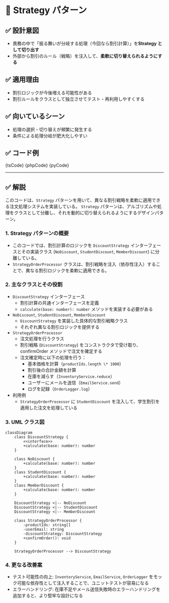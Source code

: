 

# 🧩 Strategy パターン

## ✅ 設計意図

- 責務の中で「振る舞いが分岐する処理（今回なら割引計算）」を**Strategy として切り出す**
- 外部から割引のルール（戦略）を注入して、**柔軟に切り替えられるようにする**

## ✅ 適用理由

- 割引ロジックが今後増える可能性がある
- 割引ルールをクラスとして独立させてテスト・再利用しやすくする

## ✅ 向いているシーン

- 処理の選択・切り替えが頻繁に発生する
- 条件による処理分岐が肥大化しやすい

## ✅ コード例

<Tabs groupId="language">
  <TabItem value="ts" label="TypeScript">
    <CodeBlock language="ts">{tsCode}</CodeBlock>
  </TabItem>
  <TabItem value="php" label="PHP">
    <CodeBlock language="php">{phpCode}</CodeBlock>
  </TabItem>
  <TabItem value="python" label="Python">
    <CodeBlock language="python">{pyCode}</CodeBlock>
  </TabItem>
</Tabs>

---

## ✅ 解説

このコードは、`Strategy` パターンを用いて、異なる割引戦略を柔軟に適用できる注文処理システムを実装している。
`Strategy` パターンは、アルゴリズムや処理をクラスとして分離し、それを動的に切り替えられるようにするデザインパターン。

### 1. Strategy パターンの概要

- このコードでは、割引計算のロジックを `DiscountStrategy` インターフェースとその実装クラス (`NoDiscount`, `StudentDiscount`, `MemberDiscount`) に分離している。
- `StrategyOrderProcessor` クラスは、割引戦略を注入（依存性注入）することで、異なる割引ロジックを柔軟に適用できる。

### 2. 主なクラスとその役割

- `DiscountStrategy` インターフェース
  - 割引計算の共通インターフェースを定義
  - `calculate(base: number): number` メソッドを実装する必要がある
- `NoDiscount`, `StudentDiscount`, `MemberDiscount`
  - `DiscountStrategy` を実装した具体的な割引戦略クラス
  - それぞれ異なる割引ロジックを提供する
- `StrategyOrderProcessor`
  - 注文処理を行うクラス
  - 割引戦略 (`DiscountStrategy`) をコンストラクタで受け取り、confirmOrder メソッドで注文を確定する
  - 注文確定時に以下の処理を行う：
    - 基本価格を計算（`productIds.length \* 1000`）
    - 割引後の合計金額を計算
    - 在庫を減らす（`InventoryService.reduce`）
    - ユーザーにメールを送信（`EmailService.send`）
    - ログを記録（`OrderLogger.log`）
- 利用例
  - `StrategyOrderProcessor` に `StudentDiscount` を注入して、学生割引を適用した注文を処理している

### 3. UML クラス図

```mermaid
classDiagram
    class DiscountStrategy {
        <<interface>>
        +calculate(base: number): number
    }

    class NoDiscount {
        +calculate(base: number): number
    }
    class StudentDiscount {
        +calculate(base: number): number
    }
    class MemberDiscount {
        +calculate(base: number): number
    }

    DiscountStrategy <|-- NoDiscount
    DiscountStrategy <|-- StudentDiscount
    DiscountStrategy <|-- MemberDiscount

    class StrategyOrderProcessor {
        -productIds: string[]
        -userEmail: string
        -discountStrategy: DiscountStrategy
        +confirmOrder(): void
    }

    StrategyOrderProcessor --> DiscountStrategy
```

### 4. 更なる改善案

- テスト可能性の向上: `InventoryService`, `EmailService`, `OrderLogger` をモック可能な依存性として注入することで、ユニットテストが容易になる
- エラーハンドリング: 在庫不足やメール送信失敗時のエラーハンドリングを追加すると、より堅牢な設計になる
